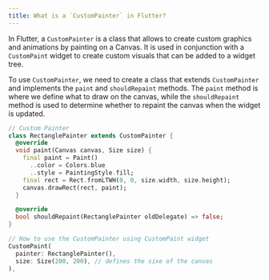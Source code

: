 ```yaml
---
title: What is a `CustomPainter` in Flutter?
---
```


In Flutter, a `CustomPainter` is a class that allows to create custom graphics and animations by painting on a Canvas. It is used in conjunction with a `CustomPaint` widget to create custom visuals that can be added to a widget tree.

To use `CustomPainter`, we need to create a class that extends `CustomPainter` and implements the `paint` and `shouldRepaint` methods. The `paint` method is where we define what to draw on the canvas, while the `shouldRepaint` method is used to determine whether to repaint the canvas when the widget is updated.

```dart
// Custom Painter
class RectanglePainter extends CustomPainter {
  @override
  void paint(Canvas canvas, Size size) {
    final paint = Paint()
      ..color = Colors.blue
      ..style = PaintingStyle.fill;
    final rect = Rect.fromLTWH(0, 0, size.width, size.height);
    canvas.drawRect(rect, paint);
  }

  @override
  bool shouldRepaint(RectanglePainter oldDelegate) => false;
}

// How to use the CustomPainter using CustomPaint widget
CustomPaint(
  painter: RectanglePainter(),
  size: Size(200, 200), // defines the sixe of the canvas
),
```
